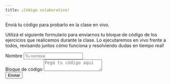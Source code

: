 ```yaml
---
title: ¡Código colaborativo!
---
```


Enviá tu código para probarlo en la clase en vivo.

Utilizá el siguiente formulario para enviarnos tu bloque de código de los ejercicios que realicemos durante la clase. Lo ejecutaremos en vivo frente a todos, revisando juntos cómo funciona y resolviendo dudas en tiempo real!

```{=html}
<!-- 
    This is a working contact form. To receive email, 
    Replace YOUR_ACCESS_KEY_HERE with your actual Access Key.

    Create Access Key here 👉 https://web3forms.com/
 -->

<link rel="stylesheet" href="style_form.css">
<section class="contact-section">

  <form class="contact-form" action="https://api.web3forms.com/submit" method="POST">

    <input type="hidden" name="redirect" value="https://pastornicolas.github.io/fundamentos_R/success.html">
    <input type="hidden" name="access_key" value="3055f274-afac-4062-b381-0bd19e931dde" />
    <input type="hidden" name="subject" value="New Contact Form Submission from Web3Forms" />
    <input type="hidden" name="from_name" value="My Website" />
    <!-- More custom ization options available in the docs: https://docs.web3forms.com -->

    <div class="form-group-container">
      <div class="form-group">
        <label for="name" class="form-label">Nombre</label>
        <input id="name" name="name" class="form-input" placeholder="Tu nombre" type="text" />
      </div>
      <div class="form-group">
        <label for="message" class="form-label">Bloque de código</label>
        <textarea class="form-textarea" id="message" name="message" placeholder="Pegá tu código aquí"></textarea>
      </div>
    </div>
    <button class="form-submit" type="submit">Enviar</button>
  </form>

</section>
```
